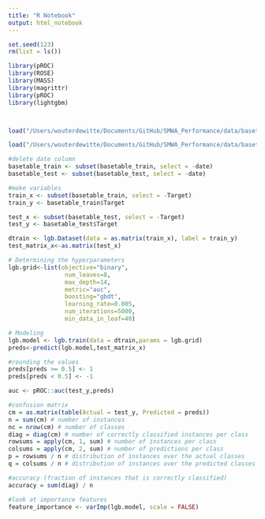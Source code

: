 ```yaml
---
title: "R Notebook"
output: html_notebook
---
```


```r
set.seed(123)
rm(list = ls())

library(pROC)
library(ROSE)
library(MASS)
library(magrittr)
library(pROC)
library(lightgbm)



load("/Users/wouterdewitte/Documents/GitHub/SMWA_Performance/data/basetable_train.RData")

load("/Users/wouterdewitte/Documents/GitHub/SMWA_Performance/data/basetable_test.RData")
```

```r
#delete date column
basetable_train <- subset(basetable_train, select = -date)
basetable_test <- subset(basetable_test, select = -date)

#make variables
train_x <- subset(basetable_train, select = -Target)
train_y <- basetable_train$Target

test_x <- subset(basetable_test, select = -Target)
test_y <- basetable_test$Target

dtrain <- lgb.Dataset(data = as.matrix(train_x), label = train_y)
test_matrix_x<-as.matrix(test_x)
```

```r
# Determining the hyperparameters
lgb.grid<-list(objective="binary",
                num_leaves=8,
                max_depth=14,
                metric="auc",
                boosting="gbdt",
                learning_rate=0.005,
                num_iterations=5000,
                min_data_in_leaf=40)
```

```r
# Modeling
lgb.model <- lgb.train(data = dtrain,params = lgb.grid)
preds<-predict(lgb.model,test_matrix_x)

#rounding the values
preds[preds >= 0.5] <- 1
preds[preds < 0.5] <- -1

auc <- pROC::auc(test_y,preds)

#confusion matrix
cm = as.matrix(table(Actual = test_y, Predicted = preds))
n = sum(cm) # number of instances
nc = nrow(cm) # number of classes
diag = diag(cm) # number of correctly classified instances per class 
rowsums = apply(cm, 1, sum) # number of instances per class
colsums = apply(cm, 2, sum) # number of predictions per class
p = rowsums / n # distribution of instances over the actual classes
q = colsums / n # distribution of instances over the predicted classes

#accuracy (fraction of instances that is correctly classified)
accuracy = sum(diag) / n
```

```r
#look at importance features
feature_importance <- varImp(lgb.model, scale = FALSE)
```


